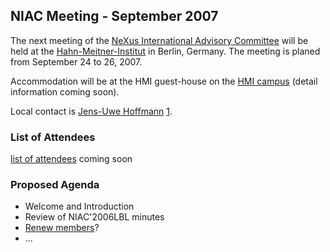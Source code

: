 ==NIAC Meeting - September 2007==
The next meeting of the  [[NIAC | NeXus International Advisory Committee]] will be held at the [http://www.hmi.de Hahn-Meitner-Institut] in Berlin, Germany. The meeting is planed from September 24 to 26, 2007.

Accommodation will be at the HMI guest-house on the [http://www.hmi.de/hmi/standorte_en.html#Wannsee HMI campus] (detail information coming soon). 

Local contact is [[User:Jens-Uwe Hoffmann | Jens-Uwe Hoffmann]] [mailto:hoffmann-j@hmi.de].



===List of Attendees===

[[NIAC2007_attendees|list of attendees]] coming soon

===Proposed Agenda===
* Welcome and Introduction
* Review of NIAC'2006LBL minutes
* [[Membership Dates|Renew members]]?
* ...